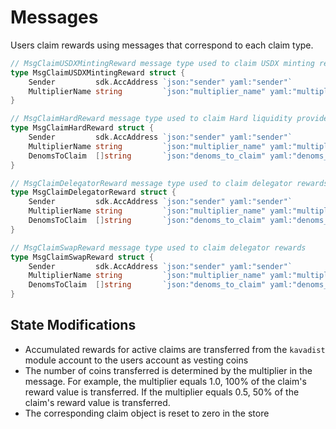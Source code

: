 



# Messages

Users claim rewards using messages that correspond to each claim type.

```go
// MsgClaimUSDXMintingReward message type used to claim USDX minting rewards
type MsgClaimUSDXMintingReward struct {
	Sender         sdk.AccAddress `json:"sender" yaml:"sender"`
	MultiplierName string         `json:"multiplier_name" yaml:"multiplier_name"`
}

// MsgClaimHardReward message type used to claim Hard liquidity provider rewards
type MsgClaimHardReward struct {
	Sender         sdk.AccAddress `json:"sender" yaml:"sender"`
	MultiplierName string         `json:"multiplier_name" yaml:"multiplier_name"`
	DenomsToClaim  []string       `json:"denoms_to_claim" yaml:"denoms_to_claim"`
}

// MsgClaimDelegatorReward message type used to claim delegator rewards
type MsgClaimDelegatorReward struct {
	Sender         sdk.AccAddress `json:"sender" yaml:"sender"`
	MultiplierName string         `json:"multiplier_name" yaml:"multiplier_name"`
	DenomsToClaim  []string       `json:"denoms_to_claim" yaml:"denoms_to_claim"`
}

// MsgClaimSwapReward message type used to claim delegator rewards
type MsgClaimSwapReward struct {
	Sender         sdk.AccAddress `json:"sender" yaml:"sender"`
	MultiplierName string         `json:"multiplier_name" yaml:"multiplier_name"`
	DenomsToClaim  []string       `json:"denoms_to_claim" yaml:"denoms_to_claim"`
}
```

## State Modifications

- Accumulated rewards for active claims are transferred from the `kavadist` module account to the users account as vesting coins
- The number of coins transferred is determined by the multiplier in the message. For example, the multiplier equals 1.0, 100% of the claim's reward value is transferred. If the multiplier equals 0.5, 50% of the claim's reward value is transferred.
- The corresponding claim object is reset to zero in the store

